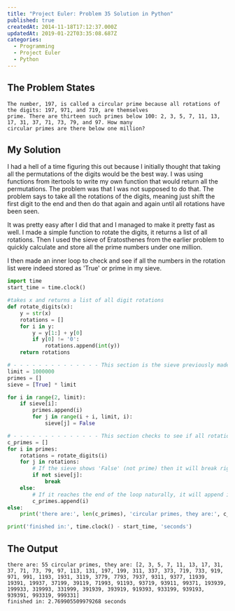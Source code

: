 ```yaml
---
title: "Project Euler: Problem 35 Solution in Python"
published: true
createdAt: 2014-11-18T17:12:37.000Z
updatedAt: 2019-01-22T03:35:08.687Z
categories:
  - Programming
  - Project Euler
  - Python
---
```


## The Problem States

```text
The number, 197, is called a circular prime because all rotations of the digits: 197, 971, and 719, are themselves
prime. There are thirteen such primes below 100: 2, 3, 5, 7, 11, 13, 17, 31, 37, 71, 73, 79, and 97. How many
circular primes are there below one million?
```

## My Solution

I had a hell of a time figuring this out because I initially thought that taking all the permutations of the digits
would be the best way. I was using functions from itertools to write my own function that would return all the
permutations. The problem was that I was not supposed to do that. The problem says to take all the rotations of the
digits, meaning just shift the first digit to the end and then do that again and again until all rotations have been
seen.

It was pretty easy after I did that and I managed to make it pretty fast as well. I made a simple function to rotate
the digits, it returns a list of all rotations. Then I used the sieve of Eratosthenes from the earlier problem to
quickly calculate and store all the prime numbers under one million.

I then made an inner loop to check and see if all the numbers in the rotation list were indeed stored as 'True' or
prime in my sieve.

```python
import time
start_time = time.clock()

#takes x and returns a list of all digit rotations
def rotate_digits(x):
    y = str(x)
    rotations = []
    for i in y:
        y = y[1:] + y[0]
        if y[0] != '0':
            rotations.append(int(y))
    return rotations

# - - - - - - - - - - - - - - This section is the sieve previously made
limit = 1000000
primes = []
sieve = [True] * limit

for i in range(2, limit):
    if sieve[i]:
        primes.append(i)
        for j in range(i + i, limit, i):
            sieve[j] = False

# - - - - - - - - - - - - - - This section checks to see if all rotations are prime
c_primes = []
for i in primes:
    rotations = rotate_digits(i)
    for j in rotations:
        # If the sieve shows 'False' (not prime) then it will break right there
        if not sieve[j]:
            break
    else:
        # If it reaches the end of the loop naturally, it will append i as a circular prime
        c_primes.append(i)
else:
    print('there are:', len(c_primes), 'circular primes, they are:', c_primes)

print('finished in:', time.clock() - start_time, 'seconds')
```

## The Output

```text
there are: 55 circular primes, they are: [2, 3, 5, 7, 11, 13, 17, 31, 37, 71, 73, 79, 97, 113, 131, 197, 199, 311, 337, 373, 719, 733, 919, 971, 991, 1193, 1931, 3119, 3779, 7793, 7937, 9311, 9377, 11939, 19391, 19937, 37199, 39119, 71993, 91193, 93719, 93911, 99371, 193939, 199933, 319993, 331999, 391939, 393919, 919393, 933199, 939193, 939391, 993319, 999331]
finished in: 2.769905509979268 seconds
```
